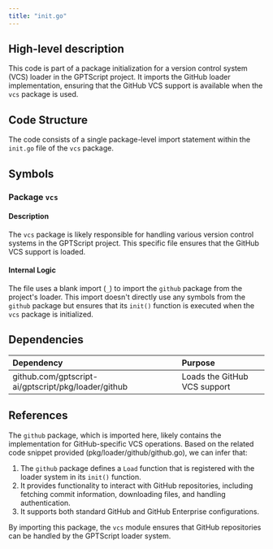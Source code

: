 ```yaml
---
title: "init.go"
---
```


## High-level description
This code is part of a package initialization for a version control system (VCS) loader in the GPTScript project. It imports the GitHub loader implementation, ensuring that the GitHub VCS support is available when the `vcs` package is used.

## Code Structure
The code consists of a single package-level import statement within the `init.go` file of the `vcs` package.

## Symbols

### Package `vcs`
#### Description
The `vcs` package is likely responsible for handling various version control systems in the GPTScript project. This specific file ensures that the GitHub VCS support is loaded.

#### Internal Logic
The file uses a blank import (`_`) to import the `github` package from the project's loader. This import doesn't directly use any symbols from the `github` package but ensures that its `init()` function is executed when the `vcs` package is initialized.

## Dependencies
| Dependency | Purpose |
|:-----------|:--------|
| github.com/gptscript-ai/gptscript/pkg/loader/github | Loads the GitHub VCS support |

## References
The `github` package, which is imported here, likely contains the implementation for GitHub-specific VCS operations. Based on the related code snippet provided (pkg/loader/github/github.go), we can infer that:

1. The `github` package defines a `Load` function that is registered with the loader system in its `init()` function.
2. It provides functionality to interact with GitHub repositories, including fetching commit information, downloading files, and handling authentication.
3. It supports both standard GitHub and GitHub Enterprise configurations.

By importing this package, the `vcs` module ensures that GitHub repositories can be handled by the GPTScript loader system.